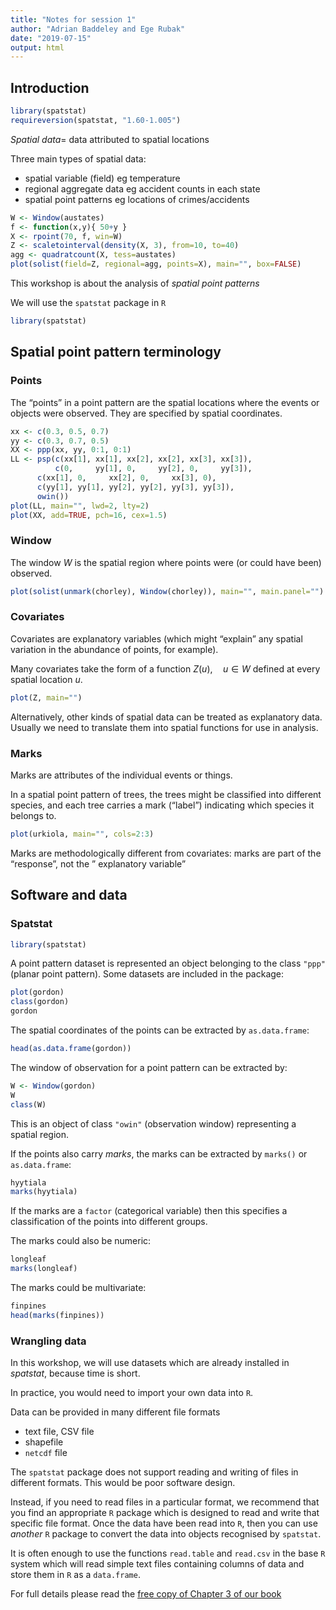 ```yaml
---
title: "Notes for session 1"
author: "Adrian Baddeley and Ege Rubak"
date: "2019-07-15"
output: html
---
```


## Introduction

```r
library(spatstat)
requireversion(spatstat, "1.60-1.005")
```

_Spatial data_= data attributed to spatial locations

Three main types of spatial data:

* spatial variable (field) eg temperature
* regional aggregate data eg accident counts in each state
* spatial point patterns eg locations of crimes/accidents

```r
W <- Window(austates)
f <- function(x,y){ 50+y }
X <- rpoint(70, f, win=W)
Z <- scaletointerval(density(X, 3), from=10, to=40)
agg <- quadratcount(X, tess=austates)
plot(solist(field=Z, regional=agg, points=X), main="", box=FALSE)
```

This workshop is about the analysis of _spatial point patterns_

We will use the `spatstat` package in `R`

```r
library(spatstat)
```

## Spatial point pattern terminology

### Points

The "points" in a point pattern are the spatial locations
where the events or objects were observed. They are specified
by spatial coordinates.

```r
xx <- c(0.3, 0.5, 0.7)
yy <- c(0.3, 0.7, 0.5)
XX <- ppp(xx, yy, 0:1, 0:1)
LL <- psp(c(xx[1], xx[1], xx[2], xx[2], xx[3], xx[3]),
          c(0,     yy[1], 0,     yy[2], 0,     yy[3]),
	  c(xx[1], 0,     xx[2], 0,     xx[3], 0),
	  c(yy[1], yy[1], yy[2], yy[2], yy[3], yy[3]),
	  owin())
plot(LL, main="", lwd=2, lty=2)
plot(XX, add=TRUE, pch=16, cex=1.5)
```

### Window

The window $W$ is the spatial region where
points were (or could have been) observed.

```r
plot(solist(unmark(chorley), Window(chorley)), main="", main.panel="")
```

### Covariates

Covariates are explanatory variables (which might "explain"
any spatial variation in the abundance of points, for example).

Many covariates take the form of a function $Z(u), \quad u \in W$
defined at every spatial location $u$.

```r
plot(Z, main="")
```

Alternatively, other kinds of spatial data can be treated as
explanatory data. Usually we need to translate them into spatial functions
for use in analysis.

### Marks

Marks are attributes of the individual events or things.

In a spatial point pattern of trees, the trees might be classified
into different species, and each tree carries a mark ("label")
indicating which species it belongs to.

```r
plot(urkiola, main="", cols=2:3)
```

Marks are methodologically different from covariates:
marks are part of the "response", not the "
explanatory variable"

## Software and data 

### Spatstat

```r
library(spatstat)
```

A point pattern dataset is represented an object belonging to the class
`"ppp"` (planar point pattern). Some datasets are included in the package:

```r
plot(gordon)
class(gordon)
gordon
```

The spatial coordinates of the points can be extracted by
`as.data.frame`:

```r
head(as.data.frame(gordon))
```

The window of observation for a point pattern can be extracted by:

```r
W <- Window(gordon)
W
class(W)
```

This is an object of class `"owin"` (observation window)
representing a spatial region.

If the points also carry _marks_, the marks can be extracted by
`marks()` or `as.data.frame`:

```r
hyytiala
marks(hyytiala)
```

If the marks are a `factor` (categorical variable) then this specifies
a classification of the points into different groups.

The marks could also be numeric:

```r
longleaf
marks(longleaf)
```

The marks could be multivariate:

```r
finpines
head(marks(finpines))
```

### Wrangling data

In this workshop, we will use datasets which are already
installed in _spatstat_, because time is short.

In practice, you would need to import your own data into `R`.

Data can be provided in many different file formats

* text file, CSV file
* shapefile
* `netcdf` file

The `spatstat` package does not support reading and writing of
files in different formats. This would be poor software design.

Instead, if you need to read files in a particular format,
we recommend that you find an appropriate `R` package
which is designed to read and write
that specific file format. Once the data have been read into `R`, then
you can use _another_ `R` package to convert the data into
objects recognised by `spatstat`. 

It is often enough to use 
the functions `read.table` and `read.csv` in the base `R` system
which will read simple text files containing columns of data and
store them in `R` as a `data.frame`. 

For full details please read the
[free copy of Chapter 3 of our book](http://book.spatstat.org/sample-chapters/chapter03.pdf)


